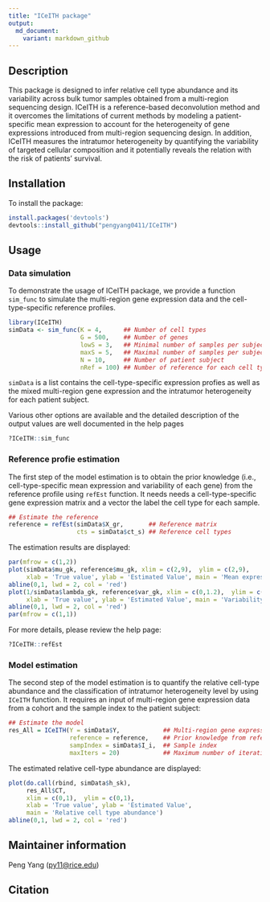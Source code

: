```yaml
---
title: "ICeITH package"
output:
  md_document:
    variant: markdown_github
---
```


## Description

This package is designed to infer relative cell type abundance and 
its variability across bulk tumor samples obtained from a multi-region 
sequencing design. ICeITH is a reference-based deconvolution method and 
it overcomes the limitations of current methods by modeling a 
patient-specific mean expression to account for the heterogeneity 
of gene expressions introduced from multi-region sequencing design. 
In addition, ICeITH measures the intratumor heterogeneity by quantifying 
the variability of targeted cellular composition and it potentially 
reveals the relation with the risk of patients' survival.

## Installation

To install the package:
```r
install.packages('devtools')
devtools::install_github("pengyang0411/ICeITH")
```


## Usage

### Data simulation

To demonstrate the usage of ICeITH package, we provide a function `sim_func` to
simulate the multi-region gene expression data and the cell-type-specific 
reference profiles.

```r
library(ICeITH)
simData <- sim_func(K = 4,      ## Number of cell types
                    G = 500,    ## Number of genes
                    lowS = 3,   ## Minimal number of samples per subject
                    maxS = 5,   ## Maximal number of samples per subject
                    N = 10,     ## Number of patient subject
                    nRef = 100) ## Number of reference for each cell types
```

`simData` is a list contains the cell-type-specific expression profies as well
as the mixed multi-region gene expression and the intratumor heterogeneity for 
each patient subject.

Various other options are available and the detailed description of the output 
values are well documented in the help pages
```r
?ICeITH::sim_func
```


### Reference profie estimation

The first step of the model estimation is to obtain the prior knowledge (i.e.,
cell-type-specific mean expression and variability of each gene) from the 
reference profile using `refEst` function. It needs needs a cell-type-specific
gene expression matrix and a vector the label the cell type for each sample. 
```r
## Estimate the reference
reference = refEst(simData$X_gr,       ## Reference matrix
                   cts = simData$ct_s) ## Reference cell types
```

The estimation results are displayed:
```r
par(mfrow = c(1,2))
plot(simData$mu_gk, reference$mu_gk, xlim = c(2,9),  ylim = c(2,9), 
     xlab = 'True value', ylab = 'Estimated Value', main = 'Mean expression')
abline(0,1, lwd = 2, col = 'red')
plot(1/simData$lambda_gk, reference$var_gk, xlim = c(0,1.2),  ylim = c(0,1.2), 
     xlab = 'True value', ylab = 'Estimated Value', main = 'Variability')
abline(0,1, lwd = 2, col = 'red')
par(mfrow = c(1,1))
```

For more details, please review the help page:
```r
?ICeITH::refEst
```

### Model estimation

The second step of the model estimation is to quantify the relative cell-type
abundance and the classification of intratumor heterogeneity level by using 
`ICeITH` function. It requires an input of multi-region gene expression data
from a cohort and the sample index to the patient subject:
```r
## Estimate the model
res_All = ICeITH(Y = simData$Y,            ## Multi-region gene expression data
                 reference = reference,    ## Prior knowledge from reference
                 sampIndex = simData$I_i,  ## Sample index
                 maxIters = 20)            ## Maximum number of iterations
```

The estimated relative cell-type abundance are displayed:
```r
plot(do.call(rbind, simData$h_sk), 
     res_All$CT, 
     xlim = c(0,1),  ylim = c(0,1), 
     xlab = 'True value', ylab = 'Estimated Value', 
     main = 'Relative cell type abundance')
abline(0,1, lwd = 2, col = 'red')
```



## Maintainer information

Peng Yang ([py11@rice.edu](mailto:py11@rice))


## Citation




